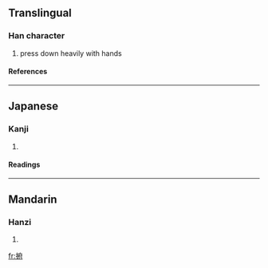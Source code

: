 ==Translingual==
===Han character===
{{Han char|rn=64|rad=手|as=08|sn=11|four=|canj=手戈人戈 (QIOI)}}
# press down heavily with hands
====References====
{{Han ref|kx=0435.060|dkj=12198|dj=0784.230|hdz=31904.010|uh=636C|ud=25452}}
----
==Japanese==
===Kanji===
{{ja-kanji|grade=|rs=手08}}
# {{defn|Japanese}} 
====Readings====
{{ja-readings|on=[[ふ]] (fu), [[ほう]] (hō)|kun=[[なでる]] (naderu)}}
----
==Mandarin==
===Hanzi===
{{cmn-hanzi|pin=[[fǔ]] (fu3)|wg=fu<sup>3</sup>}}
# {{defn|Mandarin}}

[[fr:捬]]